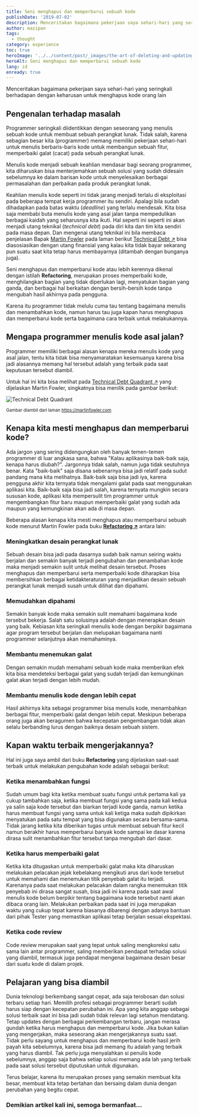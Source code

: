 ```yaml
---
title: Seni menghapus dan memperbarui sebuah kode
publishDate: '2019-07-02'
description: Menceritakan bagaimana pekerjaan saya sehari-hari yang seringkali berhadapan dengan keharusan untuk menghapus kode orang lain
author: mazipan
tags:
  - thought
category: experience
toc: true
heroImage: '../../content/post/_images/the-art-of-deleting-and-updating-the-code/quadran.png'
heroAlt: Seni menghapus dan memperbarui sebuah kode
lang: id
enready: true
---
```


Menceritakan bagaimana pekerjaan saya sehari-hari yang seringkali berhadapan dengan keharusan untuk menghapus kode orang lain

## Pengenalan terhadap masalah

Programmer seringkali diidentikkan dengan seseorang yang menulis sebuah kode untuk membuat sebuah perangkat lunak. Tidak salah, karena sebagian besar kita (programmer) memang memiliki pekerjaan sehari-hari untuk menulis berbaris-baris kode untuk membangun sebuah fitur, memperbaiki galat (cacat) pada sebuah perangkat lunak.

Menulis kode menjadi sebuah keahlian mendasar bagi seorang programmer, kita diharuskan bisa menterjemahkan sebuah solusi yang sudah didesain sebelumnya ke dalam barisan kode untuk menyelesaikan berbagai permasalahan dan perbaikan pada produk perangkat lunak.

Keahlian menulis kode seperti ini tidak jarang menjadi terlalu di eksploitasi pada beberapa tempat kerja programmer itu sendiri. Apalagi bila sudah dihadapkan pada batas waktu (_deadline_) yang terlalu mendesak. Kita bisa saja membabi buta menulis kode yang asal jalan tanpa mempedulikan berbagai kaidah yang seharusnya kita ikuti. Hal seperti ini seperti ini akan menjadi utang teknikal (_technical debt_) pada diri kita dan tim kita sendiri pada masa depan. Dan mengenai utang teknikal ini bila membaca penjelasan Bapak [Martin Fowler](https://martinfowler.com/) pada laman berikut [Technical Debt ↗️](https://martinfowler.com/bliki/TechnicalDebt.html) bisa diasosiasikan dengan utang finansial yang kalau kita tidak bayar sekarang pun suatu saat kita tetap harus membayarnya (ditambah dengan bunganya juga).

Seni menghapus dan memperbarui kode atau lebih kerennya dikenal dengan istilah **Refactoring**, merupakan proses memperbaiki kode, menghilangkan bagian yang tidak diperlukan lagi, menyatukan bagian yang ganda, dan berbagai hal berkaitan dengan bersih-bersih kode tanpa mengubah hasil akhirnya pada pengguna.

Karena itu programmer tidak melulu cuma tau tentang bagaimana menulis dan menambahkan kode, namun harus tau juga kapan harus menghapus dan memperbarui kode serta bagaimana cara terbaik untuk melakukannya.

## Mengapa programmer menulis kode asal jalan?

Programmer memiliki berbagai alasan kenapa mereka menulis kode yang asal jalan, tentu kita tidak bisa menyamaratakan kesemuanya karena bisa jadi alasannya memang hal tersebut adalah yang terbaik pada saat keputusan tersebut diambil.

Untuk hal ini kita bisa melihat pada [Technical Debt Quadrant ↗️](https://martinfowler.com/bliki/TechnicalDebtQuadrant.html) yang dijelaskan Martin Fowler, singkatnya bisa menilik pada gambar berikut:

![Technical Debt Quadrant](/thumbnail/the-art-of-deleting-and-updating-the-code/quadran.png)

<small class="caption">Gambar diambil dari laman https://martinfowler.com</small>

## Kenapa kita mesti menghapus dan memperbarui kode?

Ada jargon yang sering didengungkan oleh banyak temen-temen programmer di luar angkasa sana, bahwa "Kalau aplikasinya baik-baik saja, kenapa harus diubah?". Jargonnya tidak salah, namun juga tidak seutuhnya benar. Kata "baik-baik" saja disana sebenarnya bisa jadi relatif pada sudut pandang mana kita melihatnya. Baik-baik saja bisa jadi iya, karena pengguna akhir kita ternyata tidak mengalami galat pada saat menggunakan aplikasi kita. Baik-baik saja bisa jadi salah, karena ternyata mungkin secara sususan kode, aplikasi kita mempersulit tim programmer untuk mengembangkan fitur baru maupun memperbaiki galat yang sudah ada maupun yang kemungkinan akan ada di masa depan.

Beberapa alasan kenapa kita mesti menghapus atau memperbarui sebuah kode menurut Martin Fowler pada buku **[Refactoring ↗️](https://refactoring.com/)** antara lain:

### Meningkatkan desain perangkat lunak

Sebuah desain bisa jadi pada dasarnya sudah baik namun seiring waktu berjalan dan semakin banyak terjadi pengubahan dan penambahan kode maka menjadi semakin sulit untuk melihat desain tersebut. Proses menghapus dan memperbarui serta memperbaiki kode diharapkan bisa membersihkan berbagai ketidakteraturan yang menjadikan desain sebuah perangkat lunak menjadi susah untuk dilihat dan dipahami.

### Memudahkan dipahami

Semakin banyak kode maka semakin sulit memahami bagaimana kode tersebut bekerja. Salah satu solusinya adalah dengan menerapkan desain yang baik. Kebiasan kita seringkali menulis kode dengan berpikir bagaimana agar program tersebut berjalan dan melupakan bagaimana nanti programmer selanjutnya akan memahaminya.

### Membantu menemukan galat

Dengan semakin mudah memahami sebuah kode maka memberikan efek kita bisa mendeteksi berbagai galat yang sudah terjadi dan kemungkinan galat akan terjadi dengan lebih mudah.

### Membantu menulis kode dengan lebih cepat

Hasil akhirnya kita sebagai programmer bisa menulis kode, menambahkan berbagai fitur, memperbaiki galat dengan lebih cepat. Meskipun beberapa orang juga akan beragumen bahwa kecepatan pengembangan tidak akan selalu berbanding lurus dengan baiknya desain sebuah sistem.

## Kapan waktu terbaik mengerjakannya?

Hal ini juga saya ambil dari buku **Refactoring** yang dijelaskan saat-saat terbaik untuk melakukan pengubahan kode adalah sebagai berikut:

### Ketika menambahkan fungsi

Sudah umum bagi kita ketika membuat suatu fungsi untuk pertama kali ya cukup tambahkan saja, ketika membuat fungsi yang sama pada kali kedua ya salin saja kode tersebut dan biarkan terjadi kode ganda, namun ketika harus membuat fungsi yang sama untuk kali ketiga maka sudah dipikirkan menyatukan pada satu tempat yang bisa digunakan secara bersama-sama. Tidak jarang ketika kita diberikan tugas untuk membuat sebuah fitur kecil namun berakhir harus memperbarui banyak kode sampai ke dasar karena dirasa sulit menambahkan fitur tersebut tanpa mengubah dari dasar.

### Ketika harus memperbaiki galat

Ketika kita ditugaskan untuk memperbaiki galat maka kita diharuskan melakukan pelacakan jejak kebelakang mengikuti arus dari kode tersebut untuk memahami dan menemukan titik penyebab galat itu terjadi. Karenanya pada saat melakukan pelacakan dalam rangka menemukan titik penyebab ini dirasa sangat susah, bisa jadi ini karena pada saat awal menulis kode belum berpikir tentang bagaimana kode tersebut nanti akan dibaca orang lain. Melakukan perbaikan pada saat ini juga merupakan waktu yang cukup tepat karena biasanya dibarengi dengan adanya bantuan dari pihak Tester yang memastikan aplikasi tetap berjalan sesuai ekspektasi.

### Ketika code review

Code review merupakan saat yang tepat untuk saling mengkoreksi satu sama lain antar programmer, saling memberikan pendapat terhadap solusi yang diambil, termasuk juga pendapat mengenai bagaimana desain besar dari suatu kode di dalam projek.

## Pelajaran yang bisa diambil

Dunia teknologi berkembang sangat cepat, ada saja terobosan dan solusi terbaru setiap hari. Memilih profesi sebagai programmer berarti sudah harus siap dengan kecepatan perubahan ini. Apa yang kita anggap sebagai solusi terbaik saat ini bisa jadi sudah tidak relevan lagi setahun mendatang. Tetap updates dengan berbagai perkembangan terbaru, jangan merasa gundah ketika harus menghapus dan memperbarui kode. Jika bukan kalian yang mengerjakan, maka seseorang akan mengerjakannya suatu saat. Tidak perlu sayang untuk menghapus dan memperbarui kode hasil jerih payah kita sebelumnya, karena bisa jadi memang itu adalah yang terbaik yang harus diambil. Tak perlu juga menyalahkan si penulis kode sebelumnya, anggap saja bahwa setiap solusi memang ada lah yang terbaik pada saat solusi tersebut diputuskan untuk digunakan.

Terus belajar, karena itu merupakan proses yang semakin membuat kita besar, membuat kita tetap bertahan dan bersaing dalam dunia dengan perubahan yang begitu cepat.

### Demikian artikel kali ini, semoga bermanfaat...
